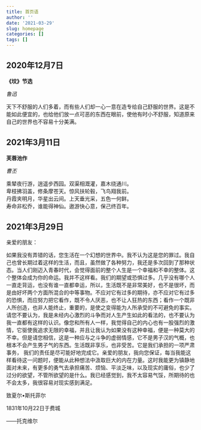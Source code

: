```yaml
---
title: 首页语
author: ''
date: '2021-03-29'
slug: homepage
categories: []
tags: []
---
```

## 2020年12月7日
**《坟》节选**  

*鲁迅*   

天下不舒服的人们多着，而有些人们却一心一意在造专给自己舒服的世界。这是不能如此便宜的，也给他们放一点可恶的东西在眼前，使他有时小不舒服，知道原来自己的世界也不容易十分美满。

## 2021年3月11日
**芙蓉池作**  

*曹丕*

乘辇夜行游，逍遥步西园。双渠相溉灌，嘉木绕通川。  
卑枝拂羽盖，修条摩苍天。惊风扶轮毂，飞鸟翔我前。  
丹霞夹明月，华星出云间。上天垂光采，五色一何鲜。  
寿命非松乔，谁能得神仙。遨游快心意，保己终百年。  

## 2021年3月29日
亲爱的朋友：

如果我没有弄错的话，您生活在一个幻想的世界中。我不认为这是您的罪过。我自己也曾长期过着这样的生活，而且，虽然做了各种努力，我还是多次回到了那种状态。当人们刚迈入青春时代，会觉得面前的整个人生是一个幸福和不幸的整体。这个整体会成为你的命运。我并不这样看。我们的期望或恐惧过多。几乎没有哪个人一直走背运，也没有谁一直都幸运，所以，生活既不是非常美好，也不是很坏，而是由好坏两个方面所混合的中等事物。不应对它有过多的期待，亦不应对它有过多的恐惧，而应努力把它看作，既不令人厌恶，也不让人狂热的东西；看作一个既非人所创造，也非人能终止，重要的，是使之变得能为人所承受的不可避免的事实。请您不要认为，我是未经内心激烈的斗争而对人生产生如此的看法的，也不要认为我一直都有这样的认识。像您和所有人一样，我觉得自己的内心也有一股强烈的激情，它驱使我追求无限的幸福，并且让我认为如果没有这种幸福，便是一种莫大的不幸。但是请您相信，这是一种应与之斗争的虚弱情感，它不是男子汉的气概，也根本不会产生男子气的东西。生活既非享乐，也非受苦。它是我们承担的一项严肃事务， 我们的责任是尽可能好地完成它。亲爱的朋友，我向您保证，每当我能这样看待这一问题时，便能从此种想法中汲取巨大的内在力量。这时我能更为镇静地面对未来，有更多的勇气去承担痛苦、烦恼、平淡乏味，以及现实的庸俗，也少了过分的欲望，不管所欲望的是什么。我已经感觉到，我不太容易气馁，所期待的也不会太多，我很容易对现实感到满足。 

致夏尔•斯托菲尔 

1831年10月22日于费城

——托克维尔